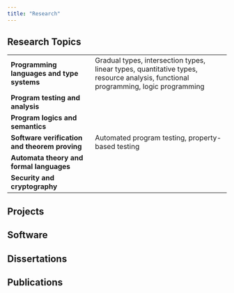 ```yaml
---
title: "Research"
---
```


## Research Topics

|                                               |                                                                                                                                   |
|----------------------------|--------------------------------------------|
| **Programming languages and type systems**    | Gradual types, intersection types, linear types, quantitative types, resource analysis, functional programming, logic programming |
| **Program testing and analysis**              |                                                                                                                                   |
| **Program logics and semantics**              |                                                                                                                                   |
| **Software verification and theorem proving** | Automated program testing, property-based testing                                                                                 |
| **Automata theory and formal languages**      |                                                                                                                                   |
| **Security and cryptography**                 |                                                                                                                                   |

## Projects

## Software

## Dissertations

## Publications